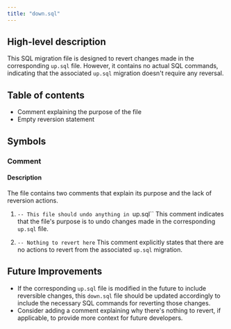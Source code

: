 ```yaml
---
title: "down.sql"
---
```


## High-level description
This SQL migration file is designed to revert changes made in the corresponding `up.sql` file. However, it contains no actual SQL commands, indicating that the associated `up.sql` migration doesn't require any reversal.

## Table of contents
- Comment explaining the purpose of the file
- Empty reversion statement

## Symbols

### Comment
#### Description
The file contains two comments that explain its purpose and the lack of reversion actions.

1. `-- This file should undo anything in `up.sql``
   This comment indicates that the file's purpose is to undo changes made in the corresponding `up.sql` file.

2. `-- Nothing to revert here`
   This comment explicitly states that there are no actions to revert from the associated `up.sql` migration.

## Future Improvements
- If the corresponding `up.sql` file is modified in the future to include reversible changes, this `down.sql` file should be updated accordingly to include the necessary SQL commands for reverting those changes.
- Consider adding a comment explaining why there's nothing to revert, if applicable, to provide more context for future developers.